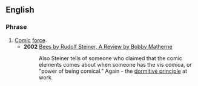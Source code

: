 ==English==

===Phrase===
{{infl|en|phrase|head=[[vis]] [[comica]]}}

# [[comic|Comic]] [[force]].
#*'''2002''' [http://www.doyletics.com/arj/beesrvw.htm#3fn Bees by Rudolf Steiner,  A Review by Bobby Matherne]
#*:Also Steiner tells of someone who claimed that the comic elements comes about when someone has the vis comica, or "power of being comical." Again - the [[dormitive principle]] at work.